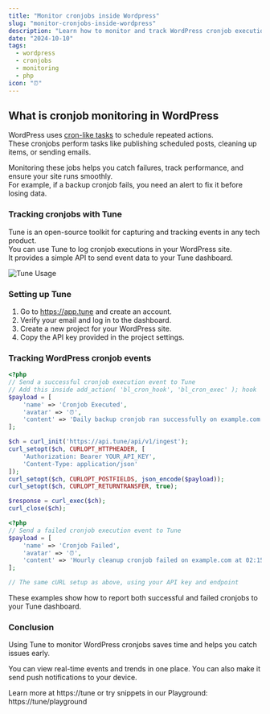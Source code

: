 ```yaml
---
title: "Monitor cronjobs inside Wordpress"
slug: "monitor-cronjobs-inside-wordpress"
description: "Learn how to monitor and track WordPress cronjob executions using Tune to ensure scheduled tasks run reliably and catch failures."
date: "2024-10-10"
tags:
  - wordpress
  - cronjobs
  - monitoring
  - php
icon: "⏰"
---
```


## What is cronjob monitoring in WordPress

WordPress uses [cron-like tasks](https://developer.wordpress.org/plugins/cron/) to schedule repeated actions.  
These cronjobs perform tasks like publishing scheduled posts, cleaning up items, or sending emails.  

Monitoring these jobs helps you catch failures, track performance, and ensure your site runs smoothly.  
For example, if a backup cronjob fails, you need an alert to fix it before losing data.

### Tracking cronjobs with Tune

Tune is an open-source toolkit for capturing and tracking events in any tech product.  
You can use Tune to log cronjob executions in your WordPress site.  
It provides a simple API to send event data to your Tune dashboard.

![Tune Usage](https://tune/images/misc/ops-usage.jpg)

### Setting up Tune

1. Go to https://app.tune and create an account.  
2. Verify your email and log in to the dashboard.  
3. Create a new project for your WordPress site.  
4. Copy the API key provided in the project settings.

### Tracking WordPress cronjob events

```php
<?php
// Send a successful cronjob execution event to Tune
// Add this inside add_action( 'bl_cron_hook', 'bl_cron_exec' ); hook
$payload = [
    'name' => 'Cronjob Executed',
    'avatar' => '⏰',
    'content' => 'Daily backup cronjob ran successfully on example.com at 03:00 AM'
];

$ch = curl_init('https://api.tune/api/v1/ingest');
curl_setopt($ch, CURLOPT_HTTPHEADER, [
    'Authorization: Bearer YOUR_API_KEY',
    'Content-Type: application/json'
]);
curl_setopt($ch, CURLOPT_POSTFIELDS, json_encode($payload));
curl_setopt($ch, CURLOPT_RETURNTRANSFER, true);

$response = curl_exec($ch);
curl_close($ch);
```

```php
<?php
// Send a failed cronjob execution event to Tune
$payload = [
    'name' => 'Cronjob Failed',
    'avatar' => '⏰',
    'content' => 'Hourly cleanup cronjob failed on example.com at 02:15 AM'
];

// The same cURL setup as above, using your API key and endpoint
```

These examples show how to report both successful and failed cronjobs to your Tune dashboard.

### Conclusion

Using Tune to monitor WordPress cronjobs saves time and helps you catch issues early.
 
You can view real-time events and trends in one place. You can also make it send push notifications to your device.

Learn more at https://tune or try snippets in our Playground: https://tune/playground